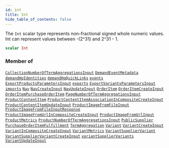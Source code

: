 ```yaml
---
id: int
title: Int
hide_table_of_contents: false
---
```








The `Int` scalar type represents non-fractional signed whole numeric values. Int can represent values between -(2^31) and 2^31 - 1.

```graphql
scalar Int
```




### Member of

[`CollectionNumberOfTermAggregationsInput`](/demand/api/graphql-admin/reference/inputs/collection-number-of-term-aggregations-input)  <Badge class="secondary" text="input"/><Bullet />[`DemandEventMetadata`](/demand/api/graphql-admin/reference/objects/demand-event-metadata)  <Badge class="secondary" text="object"/><Bullet />[`demandHqIdentities`](/demand/api/graphql-admin/reference/queries/demand-hq-identities)  <Badge class="secondary" text="query"/><Bullet />[`demandHqQuickLinks`](/demand/api/graphql-admin/reference/queries/demand-hq-quick-links)  <Badge class="secondary" text="query"/><Bullet />[`events`](/demand/api/graphql-admin/reference/queries/events)  <Badge class="secondary" text="query"/><Bullet />[`ExportProductsParametersInput`](/demand/api/graphql-admin/reference/inputs/export-products-parameters-input)  <Badge class="secondary" text="input"/><Bullet />[`exports`](/demand/api/graphql-admin/reference/queries/exports)  <Badge class="secondary" text="query"/><Bullet />[`ExportVariantsParametersInput`](/demand/api/graphql-admin/reference/inputs/export-variants-parameters-input)  <Badge class="secondary" text="input"/><Bullet />[`imports`](/demand/api/graphql-admin/reference/queries/imports)  <Badge class="secondary" text="query"/><Bullet />[`Nav`](/demand/api/graphql-admin/reference/objects/nav)  <Badge class="secondary" text="object"/><Bullet />[`NavCreateInput`](/demand/api/graphql-admin/reference/inputs/nav-create-input)  <Badge class="secondary" text="input"/><Bullet />[`NavUpdateInput`](/demand/api/graphql-admin/reference/inputs/nav-update-input)  <Badge class="secondary" text="input"/><Bullet />[`OrderItem`](/demand/api/graphql-admin/reference/objects/order-item)  <Badge class="secondary" text="object"/><Bullet />[`OrderItemCreateInput`](/demand/api/graphql-admin/reference/inputs/order-item-create-input)  <Badge class="secondary" text="input"/><Bullet />[`OrderItemPurchaseOrderItem`](/demand/api/graphql-admin/reference/objects/order-item-purchase-order-item)  <Badge class="secondary" text="object"/><Bullet />[`PageNumberOfTermAggregationsInput`](/demand/api/graphql-admin/reference/inputs/page-number-of-term-aggregations-input)  <Badge class="secondary" text="input"/><Bullet />[`ProductContentItem`](/demand/api/graphql-admin/reference/objects/product-content-item)  <Badge class="secondary" text="object"/><Bullet />[`ProductContentItemAssociationInCompositeCreateInput`](/demand/api/graphql-admin/reference/inputs/product-content-item-association-in-composite-create-input)  <Badge class="secondary" text="input"/><Bullet />[`ProductContentItemUpdateInput`](/demand/api/graphql-admin/reference/inputs/product-content-item-update-input)  <Badge class="secondary" text="input"/><Bullet />[`ProductImageFromFileInput`](/demand/api/graphql-admin/reference/inputs/product-image-from-file-input)  <Badge class="secondary" text="input"/><Bullet />[`ProductImageFromFileInputResponse`](/demand/api/graphql-admin/reference/objects/product-image-from-file-input-response)  <Badge class="secondary" text="object"/><Bullet />[`ProductImageFromUrlInCompositeCreateInput`](/demand/api/graphql-admin/reference/inputs/product-image-from-url-in-composite-create-input)  <Badge class="secondary" text="input"/><Bullet />[`ProductImageFromUrlInput`](/demand/api/graphql-admin/reference/inputs/product-image-from-url-input)  <Badge class="secondary" text="input"/><Bullet />[`ProductMetrics`](/demand/api/graphql-admin/reference/objects/product-metrics)  <Badge class="secondary" text="object"/><Bullet />[`ProductNumberOfTermAggregationsInput`](/demand/api/graphql-admin/reference/inputs/product-number-of-term-aggregations-input)  <Badge class="secondary" text="input"/><Bullet />[`PublicSupplier`](/demand/api/graphql-admin/reference/objects/public-supplier)  <Badge class="secondary" text="object"/><Bullet />[`PurchaseOrderItemFulfillment`](/demand/api/graphql-admin/reference/objects/purchase-order-item-fulfillment)  <Badge class="secondary" text="object"/><Bullet />[`TermAggregation`](/demand/api/graphql-admin/reference/objects/term-aggregation)  <Badge class="secondary" text="object"/><Bullet />[`Variant`](/demand/api/graphql-admin/reference/objects/variant)  <Badge class="secondary" text="object"/><Bullet />[`VariantCreateInput`](/demand/api/graphql-admin/reference/inputs/variant-create-input)  <Badge class="secondary" text="input"/><Bullet />[`VariantInCompositeCreateInput`](/demand/api/graphql-admin/reference/inputs/variant-in-composite-create-input)  <Badge class="secondary" text="input"/><Bullet />[`VariantMetrics`](/demand/api/graphql-admin/reference/objects/variant-metrics)  <Badge class="secondary" text="object"/><Bullet />[`VariantSupplierVariant`](/demand/api/graphql-admin/reference/objects/variant-supplier-variant)  <Badge class="secondary" text="object"/><Bullet />[`VariantSupplierVariantCreateInput`](/demand/api/graphql-admin/reference/inputs/variant-supplier-variant-create-input)  <Badge class="secondary" text="input"/><Bullet />[`variantSupplierVariants`](/demand/api/graphql-admin/reference/queries/variant-supplier-variants)  <Badge class="secondary" text="query"/><Bullet />[`VariantUpdateInput`](/demand/api/graphql-admin/reference/inputs/variant-update-input)  <Badge class="secondary" text="input"/>



